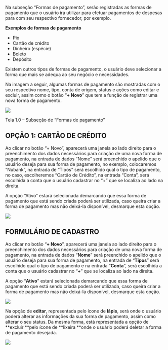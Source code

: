 Na subseção “Formas de pagamento”, serão registradas as formas de pagamento que o usuário irá utilizar para efetuar pagamentos de despesas para com seu respectivo fornecedor, por exemplo.

**Exemplos de formas de pagamento**

- Pix
- Cartão de crédito
- Dinheiro (espécie)
- Boleto
- Depósito

Existem outros tipos de formas de pagamento, o usuário deve selecionar a forma que mais se adequa ao seu negócio e necessidades.

Na imagem a seguir, algumas formas de pagamento são mostradas com o seu respectivo nome, tipo, conta de origem, status e ações como editar e excluir, assim como o botão “**+ Novo**” que tem a função de registrar uma nova forma de pagamento.

<img src="/icbj0qrk3ucxalqc6oc9jqnzltkq44g0dfgvkcdn3cgrrocqsezqwyyyrwhyio8a2sj2myh4nhsc8nnwnfp82xotucgdxoxy_gud1rg9gelsfyhpjtqsojnkvvpznyase8kzvuxipmgln-aunvkaha.webp" />

Tela 1.0 – Subseção de “Formas de pagamento”

<h2>OPÇÃO 1: CARTÃO DE CRÉDITO</h2>

Ao clicar no botão “+ Novo”, aparecerá uma janela ao lado direito para o preenchimento dos dados necessários para criação de uma nova forma de pagamento, na entrada de dados “Nome” será preenchido o apelido que o usuário deseja para sua forma de pagamento, no exemplo, colocaremos “Nubank”, na entrada de “Tipos” será escolhido qual o tipo de pagamento, no caso, escolheremos “Cartão de Crédito”, na entrada “Conta”, será escolhida a conta que o usuário cadastrar no “+” que se localiza ao lado na direita.

A opção “Ativo” estará selecionada demarcando que essa forma de pagamento que está sendo criada poderá ser utilizada, caso queira criar a forma de pagamento mas não deixá-la disponível, desmarque esta opção.

<img src="/q2dzqhhcib3z8vti_shjlji4sdpuyrdd4m3ucwdo3iigwxclnjhlwrq-dwv9fb6iwq6ulrmpedt6cbnztbancdi-s-7u-ucyyispuknukvdk27m8buy29u3ali-j1ddddx_vryrk8awjrb-v7pcdwg.webp" />

<h2>FORMULÁRIO DE CADASTRO</h2>

Ao clicar no botão “**+ Novo**”, aparecerá uma janela ao lado direito para o preenchimento dos dados necessários para criação de uma nova forma de pagamento, na entrada de dados “**Nome**” será preenchido o apelido que o usuário deseja para sua forma de pagamento, na entrada de “**Tipos**” será escolhido qual o tipo de pagamento e na entrada “**Conta**”, será escolhida a conta que o usuário cadastrar no “**+**” que se localiza ao lado na direita.

A opção “**Ativo**” estará selecionada demarcando que essa forma de pagamento que está sendo criada poderá ser utilizada, caso queira criar a forma de pagamento mas não deixá-la disponível, desmarque esta opção.

<img src="/zd-uuwvcpip_bux-5y2a9izui6ibti6iu7qwxpw1dkmoyepa1l-pha2djwgukibbry_hcy0mykr88dbzh2-z6lxy879f4girmx8o8uthus_mspr1l7u3tawuryfxwgwono0dfrn3biv6npddadduxa.webp" />

Na opção de **editar**, representada pelo ícone de **lápis**, será onde o usuário poderá alterar as informações da sua forma de pagamento, assim como alterar o seu status. Da mesma forma, está representada a opção de **excluir **pelo ícone de **lixeira **onde o usuário poderá deletar a forma de pagamento desejada.

<img src="/avb4xilykuvy7vawtrmxvnkilagyel26sf0qfkxzdscu-pviqj3rvxx0cj5grljpj3wzeqebugk5j6nla1prl46g1qcfwmcbv22gvsmxtnweistsbtzle4ik6xqkcrvflkvxjl8k4542mnd734asvg.webp" />
